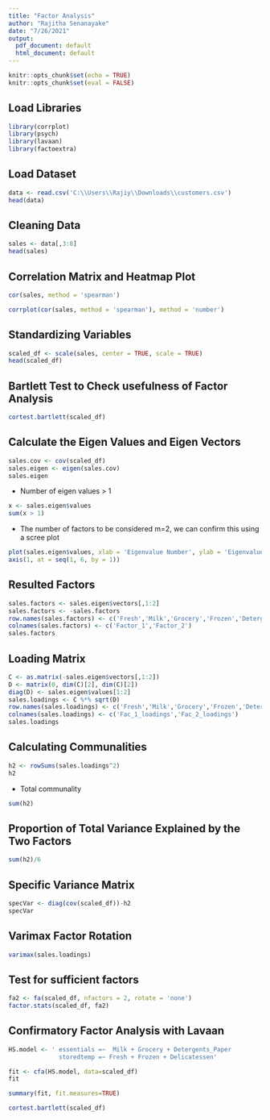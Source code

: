 ---
title: "Factor Analysis"
author: "Rajitha Senanayake"
date: "7/26/2021"
output:
  pdf_document: default
  html_document: default
---

```{r setup, include=FALSE}
knitr::opts_chunk$set(echo = TRUE)
knitr::opts_chunk$set(eval = FALSE)
```

## Load Libraries
```{r}
library(corrplot)
library(psych)
library(lavaan)
library(factoextra)
```

## Load Dataset
```{r}
data <- read.csv('C:\\Users\\Rajiy\\Downloads\\customers.csv')
head(data)
```

## Cleaning Data
```{r}
sales <- data[,3:8]
head(sales)
```
## Correlation Matrix and Heatmap Plot
```{r}
cor(sales, method = 'spearman')
```
```{r}
corrplot(cor(sales, method = 'spearman'), method = 'number')
```
## Standardizing Variables
```{r}
scaled_df <- scale(sales, center = TRUE, scale = TRUE)
head(scaled_df)
```
## Bartlett Test to Check usefulness of Factor Analysis
```{r}
cortest.bartlett(scaled_df)
```

## Calculate the Eigen Values and Eigen Vectors
```{r}
sales.cov <- cov(scaled_df)
sales.eigen <- eigen(sales.cov)
sales.eigen
```
*  Number of eigen values > 1
```{r}
x <- sales.eigen$values
sum(x > 1)
```
* The number of factors to be considered m=2, we can confirm this using a scree plot
```{r}
plot(sales.eigen$values, xlab = 'Eigenvalue Number', ylab = 'Eigenvalue Size', main = 'Scree Graph', type = 'b', xaxt = 'n')
axis(1, at = seq(1, 6, by = 1))
```
## Resulted Factors
```{r}
sales.factors <- sales.eigen$vectors[,1:2]
sales.factors <- -sales.factors
row.names(sales.factors) <- c('Fresh','Milk','Grocery','Frozen','Detergents_Paper','Delicatessen')
colnames(sales.factors) <- c('Factor_1','Factor_2')
sales.factors
```
## Loading Matrix
```{r}
C <- as.matrix(-sales.eigen$vectors[,1:2])
D <- matrix(0, dim(C)[2], dim(C)[2])
diag(D) <- sales.eigen$values[1:2]
sales.loadings <- C %*% sqrt(D)
row.names(sales.loadings) <- c('Fresh','Milk','Grocery','Frozen','Detergents_Paper','Delicatessen')
colnames(sales.loadings) <- c('Fac_1_loadings','Fac_2_loadings')
sales.loadings
```

## Calculating Communalities
```{r}
h2 <- rowSums(sales.loadings^2)
h2
```


* Total communality
```{r}
sum(h2)
```
## Proportion of Total Variance Explained by the Two Factors
```{r}
sum(h2)/6
```

## Specific Variance Matrix
```{r}
specVar <- diag(cov(scaled_df))-h2
specVar
```

## Varimax Factor Rotation
```{r}
varimax(sales.loadings)
```

## Test for sufficient factors
```{r}
fa2 <- fa(scaled_df, nfactors = 2, rotate = 'none')
factor.stats(scaled_df, fa2)
```
## Confirmatory Factor Analysis with Lavaan
```{r}
HS.model <- ' essentials =~  Milk + Grocery + Detergents_Paper 
              storedtemp =~ Fresh + Frozen + Delicatessen'
```

```{r}
fit <- cfa(HS.model, data=scaled_df)
fit
```
```{r}
summary(fit, fit.measures=TRUE)
```
```{r}
cortest.bartlett(scaled_df)
```
```{r}

```

